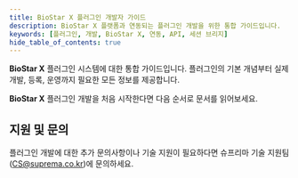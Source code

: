 ```yaml
---
title: BioStar X 플러그인 개발자 가이드
description: BioStar X 플랫폼과 연동되는 플러그인 개발을 위한 통합 가이드입니다.
keywords: [플러그인, 개발, BioStar X, 연동, API, 세션 브리지]
hide_table_of_contents: true
---
```


**BioStar X** 플러그인 시스템에 대한 통합 가이드입니다. 플러그인의 기본 개념부터 실제 개발, 등록, 운영까지 필요한 모든 정보를 제공합니다.

**BioStar X** 플러그인 개발을 처음 시작한다면 다음 순서로 문서를 읽어보세요.

<Overview />


## 지원 및 문의

플러그인 개발에 대한 추가 문의사항이나 기술 지원이 필요하다면 슈프리마 기술 지원팀(CS@suprema.co.kr)에 문의하세요.
